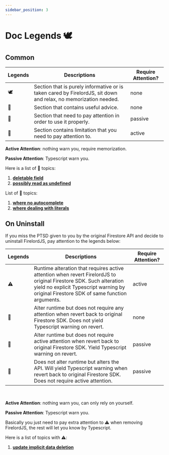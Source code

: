 ```yaml
---
sidebar_position: 3
---
```


# Doc Legends 🕊️

## Common

| Legends | Descriptions                                                                                                    | Require Attention? |
| ------- | --------------------------------------------------------------------------------------------------------------- | ------------------ |
| 🕊️      | Section that is purely informative or is taken cared by FirelordJS, sit down and relax, no memorization needed. | none               |
| 🦤       | Section that contains useful advice.                                                                            | none               |
| 🦜      | Section that need to pay attention in order to use it properly.                                                 | passive            |
| 🐧      | Section contains limitation that you need to pay attention to.                                                  | active             |

**Active Attention**: nothing warn you, require memorization.

**Passive Attention**: Typescript warn you.

Here is a list of 🦜 topics:

1. **[deletable field](./highlights/delete_field.md#deletable-field-)**
2. **[possibly read as undefined](./highlights/possibly_undefined.md#possibly-read-as-undefined-)**

List of 🐧 topics:

1. **[where no autocomplete](./highlights/where.mdx#no-autocomplete-for-value-)**
1. **[where dealing with literals](./highlights/where.mdx#dealing-with-literal-types-)**

## On Uninstall

If you miss the PTSD given to you by the original Firestore API and decide to uninstall FirelordJS, pay attention to the legends below:

| Legends | Descriptions                                                                                                                                                                                                   | Require Attention? |
| ------- | -------------------------------------------------------------------------------------------------------------------------------------------------------------------------------------------------------------- | ------------------ |
| ⚠️      | Runtime alteration that requires active attention when revert FirelordJS to original Firestore SDK. Such alteration yield no explicit Typescript warning by original Firestore SDK of same function arguments. | active             |
| 🥭      | Alter runtime but does not require any attention when revert back to original Firestore SDK. Does not yield Typescript warning on revert.                                                                      | none               |
| 🍋      | Alter runtime but does not require active attention when revert back to original Firestore SDK. Yield Typescript warning on revert.                                                                            | passive            |
| 🍐      | Does not alter runtime but alters the API. Will yield Typescript warning when revert back to original Firestore SDK. Does not require active attention.                                                        | passive            |

<br />

**Active Attention**: nothing warn you, can only rely on yourself.

**Passive Attention**: Typescript warn you.

Basically you just need to pay extra attention to ⚠️ when removing FirelordJS, the rest will let you know by Typescript.

Here is a list of topics with ⚠️:

1. **[update implicit data deletion](./highlights/update#circumvent-implicit-data-deletion-%EF%B8%8F)**
